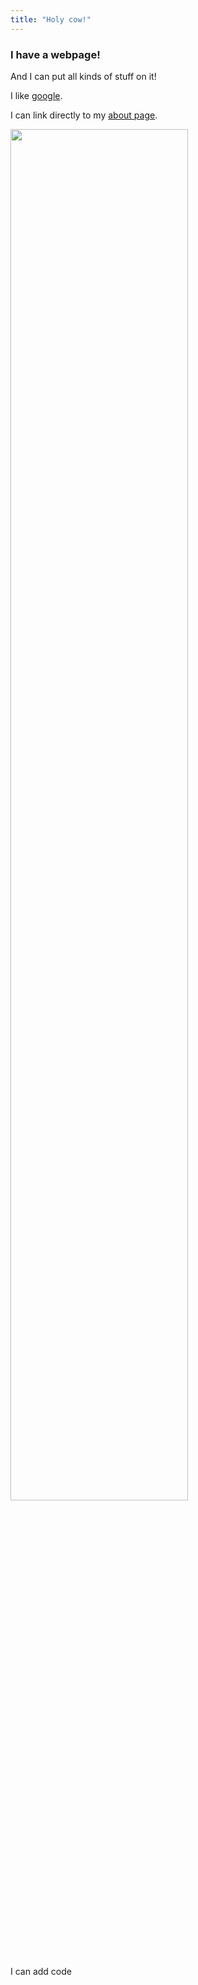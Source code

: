 ```yaml
---
title: "Holy cow!"
---
```


### I have a webpage!

And I can put all kinds of stuff on it!

I like [google](https://www.google.com).

I can link directly to my [about page](about.html).

<img src="images/run.png" style="width:75%">

I can add code


